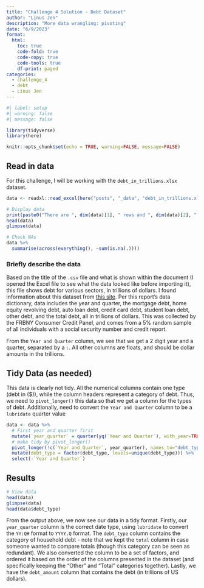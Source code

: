 ```yaml
---
title: "Challenge 4 Solution - Debt Dataset"
author: "Linus Jen"
description: "More data wrangling: pivoting"
date: "6/9/2023"
format:
  html:
    toc: true
    code-fold: true
    code-copy: true
    code-tools: true
    df-print: paged
categories:
  - challenge_4
  - debt
  - Linus Jen
---
```


```r
#| label: setup
#| warning: false
#| message: false

library(tidyverse)
library(here)

knitr::opts_chunk$set(echo = TRUE, warning=FALSE, message=FALSE)
```

## Read in data

For this challenge, I will be working with the `debt_in_trillions.xlsx` dataset.

```r
data <- readxl::read_excel(here("posts", "_data", "debt_in_trillions.xlsx"))

# Display data
print(paste0("There are ", dim(data)[1], " rows and ", dim(data)[2], " columns in this dataset."))
head(data)
glimpse(data)

# Check NAs
data %>%
  summarise(across(everything(), ~sum(is.na(.))))
```

### Briefly describe the data

Based on the title of the `.csv` file and what is shown within the document (I opened the Excel file to see what the data looked like before importing it), this file shows debt for various sectors, in trillions of dollars. I found information about this dataset from [this site](https://www.newyorkfed.org/medialibrary/interactives/householdcredit/data/pdf/HHDC_2019Q4.pdf). Per this report's data dictionary, data includes the year and quarter, the mortgage debt, home equity revolving debt, auto loan debt, credit card debt, student loan debt, other debt, and the total debt, all in trillions of dollars. This was collected by the FRBNY Consumer Credit Panel, and comes from a 5% random sample of all individuals with a social security number and credit report.

From the `Year and Quarter` column, we see that we get a 2 digit year and a quarter, separated by a `:`. All other columns are floats, and should be dollar amounts in the trillions.

## Tidy Data (as needed)

This data is clearly not tidy. All the numerical columns contain one type (debt in (\$)), while the column headers represent a category of debt. Thus, we need to `pivot_longer()` this data so that we get a column for the types of debt. Additionally, need to convert the `Year and Quarter` column to be a `lubridate` quarter value 

```r
data <- data %>%
  # First year and quarter first
  mutate(`year_quarter` = quarter(yq(`Year and Quarter`), with_year=TRUE)) %>%
  # make tidy by pivot_longer()
  pivot_longer(!c(`Year and Quarter`, year_quarter), names_to="debt_type", values_to="debt_amount") %>%
  mutate(debt_type = factor(debt_type, levels=unique(debt_type))) %>%
  select(-`Year and Quarter`)
```

## Results


```r
# View data
head(data)
glimpse(data)
head(data$debt_type)
```

From the output above, we now see our data in a tidy format. Firstly, our `year_quarter` column is the correct date type, using `lubridate` to convert the `YY:Q#` format to `YYYY.Q` format. The `debt_type` column contains the category of household debt - note that we kept the `total` column in case someone wanted to compare totals (though this category can be seen as redundant). We also converted the column to be a set of factors, and ordered it based on the order of the columns presented in the dataset (and specifically keeping the "Other" and "Total" categories together). Lastly, we have the `debt_amount` column that contains the debt (in trillions of US dollars).
